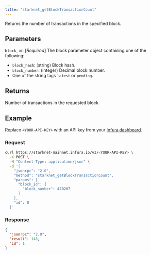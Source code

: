 ```yaml
---
title: "starknet_getBlockTransactionCount"
---
```



Returns the number of transactions in the specified block.

## Parameters

`block_id`: [*Required*] The block parameter object containing one of the following:

- `block_hash`: (string) Block hash.
- `block_number`: (integer) Decimal block number.
- One of the string tags `latest` or `pending`.

## Returns

Number of transactions in the requested block.

## Example

Replace `<YOUR-API-KEY>` with an API key from your [Infura dashboard](https://infura.io/dashboard).

### Request

<Tabs>
<TabItem value="cURL">

```bash
curl https://starknet-mainnet.infura.io/v3/<YOUR-API-KEY> \
  -X POST \
  -H "Content-Type: application/json" \
  -d '{
    "jsonrpc": "2.0",
    "method": "starknet_getBlockTransactionCount",
    "params": {
      "block_id": {
        "block_number": 470207
      }
    },
    "id": 0
  }'
```

</TabItem>
</Tabs>

### Response

<Tabs>
<TabItem value="JSON">

```json
{
  "jsonrpc": "2.0",
  "result": 148,
  "id": 1
}
```

</TabItem>
</Tabs>
